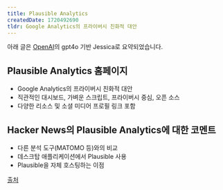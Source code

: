 ```yaml
---
title: Plausible Analytics
createdDate: 1720492690
tldr: Google Analytics의 프라이버시 친화적 대안
---
```

아래 글은 [OpenAI](https://openai.com)의 gpt4o 기반 Jessica로 요약되었습니다.

## Plausible Analytics 홈페이지
  - Google Analytics의 프라이버시 친화적 대안
  - 직관적인 대시보드, 가벼운 스크립트, 프라이버시 중심, 오픈 소스
  - 다양한 리소스 및 소셜 미디어 프로필 링크 포함

## Hacker News의 Plausible Analytics에 대한 코멘트
  - 다른 분석 도구(MATOMO 등)와의 비교
  - 데스크탑 애플리케이션에서 Plausible 사용
  - Plausible을 자체 호스팅하는 이점

[출처](https://news.ycombinator.com/item?id=40909006)
